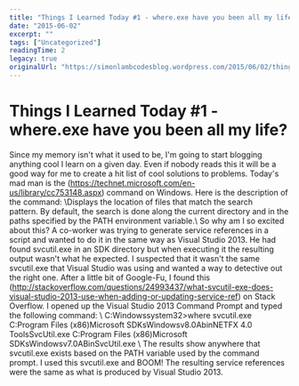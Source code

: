 ```yaml
---
title: "Things I Learned Today #1 - where.exe have you been all my life?"
date: "2015-06-02"
excerpt: ""
tags: ["Uncategorized"]
readingTime: 2
legacy: true
originalUrl: "https://simonlambcodesblog.wordpress.com/2015/06/02/things-i-learned-today-1/"
---
```


# Things I Learned Today #1 - where.exe have you been all my life?

Since my memory isn't what it used to be, I'm going to start blogging anything cool I learn on a given day. Even if nobody reads this it will be a good way for me to create a hit list of cool solutions to problems. Today's mad man is the (https://technet.microsoft.com/en-us/library/cc753148.aspx) command on Windows. Here is the description of the command: \Displays the location of files that match the search pattern. By default, the search is done along the current directory and in the paths specified by the PATH environment variable.\ So why am I so excited about this? A co-worker was trying to generate service references in a script and wanted to do it in the same way as Visual Studio 2013. He had found svcutil.exe in an SDK directory but when executing it the resulting output wasn't what he expected. I suspected that it wasn't the same svcutil.exe that Visual Studio was using and wanted a way to detective out the right one. After a little bit of Google-Fu, I found this (http://stackoverflow.com/questions/24993437/what-svcutil-exe-does-visual-studio-2013-use-when-adding-or-updating-service-ref) on Stack Overflow. I opened up the Visual Studio 2013 Command Prompt and typed the following command: \ C:Windowssystem32>where svcutil.exe C:Program Files (x86)Microsoft SDKsWindowsv8.0AbinNETFX 4.0 ToolsSvcUtil.exe C:Program Files (x86)Microsoft SDKsWindowsv7.0ABinSvcUtil.exe \ The results show anywhere that svcutil.exe exists based on the PATH variable used by the command prompt. I used this svcutil.exe and BOOM! The resulting service references were the same as what is produced by Visual Studio 2013.
